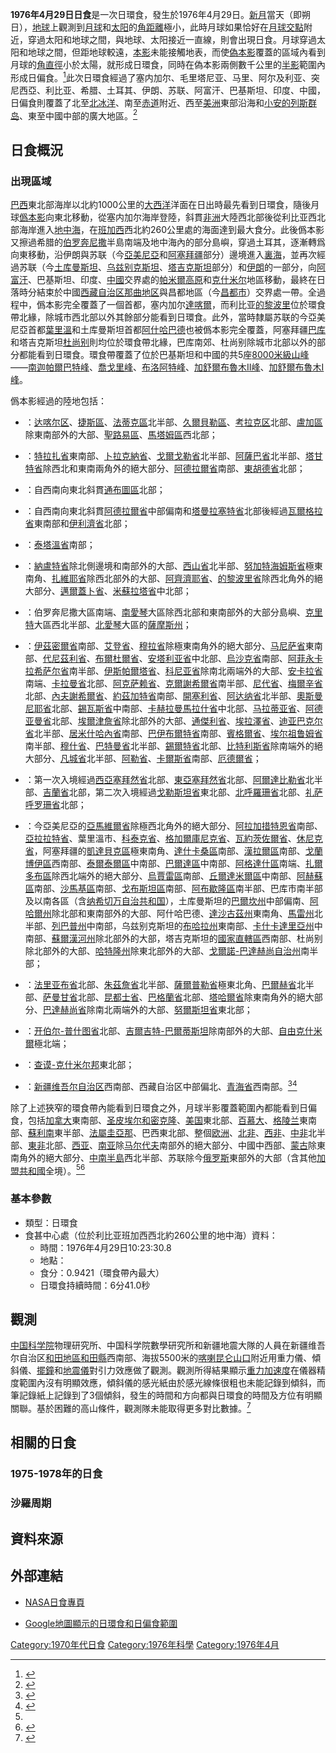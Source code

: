 {{NoteTA
|G1=Toponym
|1=zh-cn:达喀尔; zh-hk:達喀爾; zh-tw:達卡
|2=zh-cn:乔戈里峰; zh-hk:喬戈里峰; zh-tw:K2峰; zh-mo:喬戈里峰
|3=zh-tw:艾斯倫; zh-cn:埃尔祖鲁姆
|4=zh-cn:阿尔马维尔; zh-tw:亞馬維爾
|5=zh-cn:阿拉拉特; zh-tw:亞拉拉特
|6=zh-cn:纳希切万; zh-tw:納希契凡
}}
{{Infobox solar eclipse
| Year        = 1976
| Month       = 4
| Day         = 29
| Type        = 日環食
| Image       = Annular solar eclipse 1976.JPG
| caption     = 希腊[[圣托里尼|圣托里尼]]島的日環食
| map         = SE1976Apr29A.png
| map_size    = 300px
| map_caption = 1976年4月29日日環食路徑圖
  <!--   日食資料   -->
| Gamma       = 0.3378
| Mag         = 0.9421
| Saros       = 128
| Saros total = 73
| Saros seq   = 56
  <!--     食甚     -->
| Duration    = 6分41.0秒
| Location    = [[利比亚|利比亚]][[班加西|班加西]]西北約260公里的[[地中海|地中海]]
| Coords      = {{coord|33|56.7|N|18|16.6|E}}
| Width       = 227.4公里
  <!--   開始時間   -->
| Partial     = 
| Start type  = 
| Centre      = 
| Greatest    = 10:23:30.8
  <!--     倒數     -->
| hour        = 10
| minute      = 23
| second      = 30
| Duration_s  = 
}}
'''1976年4月29日日食'''是一次日環食，發生於1976年4月29日。[[新月|新月]]當天（即朔日），[[地球|地球]]上觀測到[[月球|月球]]和[[太阳|太阳]]的[[角距離|角距離]]極小，此時月球如果恰好在[[月球交點|月球交點]]附近，穿過太阳和地球之間，與地球、太阳接近一直線，則會出現日食。月球穿過太阳和地球之間，但距地球較遠，[[本影|本影]]未能接觸地表，而使[[偽本影|偽本影]]覆蓋的區域內看到月球的[[角直徑|角直徑]]小於太陽，就形成日環食，同時在偽本影兩側數千公里的[[半影|半影]]範圍內形成日偏食。<ref name="astron">{{cite web|author=樊忠玉|title=日（月）食|url=http://www.astron.ac.cn/bencandy-51-1630-1.htm|publisher=中国天文科普网|accessdate=2016-03-17|archive-date=2014-09-17|archive-url=https://web.archive.org/web/20140917080048/http://www.astron.ac.cn/bencandy-51-1630-1.htm|dead-url=no}}</ref>此次日環食經過了塞内加尔、毛里塔尼亚、马里、阿尔及利亚、突尼西亞、利比亚、希腊、土耳其、伊朗、苏联、阿富汗、巴基斯坦、印度、中國，日偏食則覆蓋了北至[[北冰洋|北冰洋]]、南至[[赤道|赤道]]附近、西至[[美洲|美洲]]東部沿海和[[小安的列斯群岛|小安的列斯群岛]]、東至中國中部的廣大地區。<ref name="NASAGIF">{{cite web|author=Fred Espenak|title=Annular Solar Eclipse of 1976 Apr 29|url=http://eclipse.gsfc.nasa.gov/SEplot/SEplot1951/SE1976Apr29A.GIF|publisher=NASA Eclipse Web Site|accessdate=2016-03-17|archive-date=2020-10-23|archive-url=https://web.archive.org/web/20201023132724/https://eclipse.gsfc.nasa.gov/SEplot/SEplot1951/SE1976Apr29A.GIF|dead-url=no}}{{en}}</ref>

== 日食概況 ==
=== 出現區域 ===
[[巴西|巴西]]東北部海岸以北約1000公里的[[大西洋|大西洋]]洋面在日出時最先看到日環食，隨後月球[[僞本影|僞本影]]向東北移動，從塞内加尔海岸登陸，斜貫[[非洲|非洲]]大陸西北部後從利比亚西北部海岸進入[[地中海|地中海]]，在[[班加西|班加西]]西北約260公里處的海面達到最大食分。此後僞本影又擦過希腊的[[伯罗奔尼撒|伯罗奔尼撒]]半島南端及地中海內的部分島嶼，穿過土耳其，逐漸轉爲向東移動，沿伊朗與苏联（今[[亞美尼亞|亞美尼亞]]和[[阿塞拜疆|阿塞拜疆]]部分）邊境進入[[裏海|裏海]]，並再次經過苏联（今[[土库曼斯坦|土库曼斯坦]]、[[乌兹别克斯坦|乌兹别克斯坦]]、[[塔吉克斯坦|塔吉克斯坦]]部分）和[[伊朗|伊朗]]的一部分，向[[阿富汗|阿富汗]]、巴基斯坦、印度、[[中國|中國]]交界處的[[帕米爾高原|帕米爾高原]]和[[克什米尔|克什米尔]]地區移動，最終在日落時分結束於中國[[西藏自治区|西藏自治区]][[那曲地区|那曲地区]]與昌都地區（今[[昌都市|昌都市]]）交界處一帶。全過程中，僞本影完全覆蓋了一個首都，塞内加尔[[達喀爾|達喀爾]]，而利比亚[[的黎波里|的黎波里]]位於環食帶北緣，除城市西北部以外其餘部分能看到日環食。此外，當時隸屬苏联的今亞美尼亞首都[[葉里溫|葉里溫]]和土库曼斯坦首都[[阿什哈巴德|阿什哈巴德]]也被僞本影完全覆蓋，阿塞拜疆[[巴库|巴库]]和塔吉克斯坦[[杜尚别|杜尚别]]則均位於環食帶北緣，巴库南郊、杜尚别除城市北部以外的部分都能看到日環食。環食帶覆蓋了位於巴基斯坦和中國的共5座[[八千米以上山峰列表|8000米級山峰]]——[[南迦帕爾巴特峰|南迦帕爾巴特峰]]、[[喬戈里峰|喬戈里峰]]、[[布洛阿特峰|布洛阿特峰]]、[[加舒爾布魯木II峰|加舒爾布魯木II峰]]、[[加舒爾布魯木I峰|加舒爾布魯木I峰]]。

僞本影經過的陸地包括：
*{{SEN}}：[[达喀尔区|达喀尔区]]、[[捷斯區|捷斯區]]、[[法蒂克區|法蒂克區]]北半部、[[久爾貝勒區|久爾貝勒區]]、[[考拉克区|考拉克区]]北部、[[盧加區_(塞內加爾)|盧加區]]除東南部外的大部、[[聖路易區|聖路易區]]、[[馬塔姆區|馬塔姆區]]西北部；
*{{flag|MRT|1959}}：[[特拉扎省|特拉扎省]]東南部、[[卜拉克納省|卜拉克納省]]、[[戈爾戈勒省|戈爾戈勒省]]北半部、[[阿薩巴省|阿薩巴省]]北半部、[[塔甘特省|塔甘特省]]除西北和東南兩角外的絕大部分、[[阿德拉爾省_(毛里塔尼亞)|阿德拉爾省]]南部、[[東胡德省|東胡德省]]北部；
*{{MLI}}：自西南向東北斜貫[[通布圖區|通布圖區]]北部；
*{{DZA}}：自西南向東北斜貫[[阿德拉爾省_(阿爾及利亞)|阿德拉爾省]]中部偏南和[[塔曼拉塞特省|塔曼拉塞特省]]北部後經過[[瓦爾格拉省|瓦爾格拉省]]東南部和[[伊利濟省|伊利濟省]]北部；
*{{flag|TUN|old}}：[[泰塔溫省|泰塔溫省]]南部；
*{{flag|LBY|1972}}：[[納盧特省|納盧特省]]除北側邊境和南部外的大部、[[西山省|西山省]]北半部、[[努加特海姆斯省|努加特海姆斯省]]極東南角、[[扎維耶省|扎維耶省]]除西北部外的大部、[[阿齊濟耶省|阿齊濟耶省]]、[[的黎波里省|的黎波里省]]除西北角外的絕大部分、[[邁爾蓋卜省|邁爾蓋卜省]]、[[米蘇拉塔省|米蘇拉塔省]]中北部；
*{{flag|GRC|old}}：伯罗奔尼撒大區南端、[[南愛琴|南愛琴]]大區除西北部和東南部外的大部分島嶼、[[克里特|克里特]]大區西北半部、[[北愛琴|北愛琴]]大區的[[薩摩斯州|薩摩斯州]]；
*{{TUR}}：[[伊茲密爾省|伊茲密爾省]]南部、[[艾登省|艾登省]]、[[穆拉省|穆拉省]]除極東南角外的絕大部分、[[马尼萨省|马尼萨省]]東南部、[[代尼茲利省|代尼茲利省]]、[[布爾杜爾省|布爾杜爾省]]、[[安塔利亚省|安塔利亚省]]中北部、[[烏沙克省|烏沙克省]]南部、[[阿菲永卡拉希萨尔省|阿菲永卡拉希萨尔省]]南半部、[[伊斯帕爾塔省|伊斯帕爾塔省]]、[[科尼亚省|科尼亚省]]除南北兩端外的大部、[[安卡拉省|安卡拉省]]南端、[[卡拉曼省|卡拉曼省]]北部、[[阿克萨赖省|阿克萨赖省]]、[[克爾謝希爾省|克爾謝希爾省]]南半部、[[尼代省|尼代省]]、[[梅爾辛省|梅爾辛省]]北部、[[內夫謝希爾省|內夫謝希爾省]]、[[約茲加特省|約茲加特省]]南部、[[開塞利省|開塞利省]]、[[阿达纳省|阿达纳省]]北半部、[[奧斯曼尼耶省|奧斯曼尼耶省]]北部、[[錫瓦斯省|錫瓦斯省]]中南部、[[卡赫拉曼馬拉什省|卡赫拉曼馬拉什省]]中北部、[[马拉蒂亚省|马拉蒂亚省]]、[[阿德亚曼省|阿德亚曼省]]北部、[[埃爾津詹省|埃爾津詹省]]除北部外的大部、[[通傑利省|通傑利省]]、[[埃拉澤省|埃拉澤省]]、[[迪亚巴克尔省|迪亚巴克尔省]]北半部、[[居米什哈內省|居米什哈內省]]南部、[[巴伊布爾特省|巴伊布爾特省]]南部、[[賓格爾省|賓格爾省]]、[[埃尔祖鲁姆省|埃尔祖鲁姆省]]南半部、[[穆什省|穆什省]]、[[巴特曼省|巴特曼省]]北半部、[[錫爾特省|錫爾特省]]北部、[[比特利斯省|比特利斯省]]除南端外的絕大部分、[[凡城省|凡城省]]北半部、[[阿勒省|阿勒省]]、[[卡爾斯省|卡爾斯省]]南部、[[厄德爾省|厄德爾省]]；
*{{flag|巴勒維王朝|name=伊朗}}：第一次入境經過[[西亞塞拜然省|西亞塞拜然省]]北部、[[東亞塞拜然省|東亞塞拜然省]]北部、[[阿爾達比勒省|阿爾達比勒省]]北半部、[[吉蘭省|吉蘭省]]北部，第二次入境經過[[戈勒斯坦省|戈勒斯坦省]]東北部、[[北呼羅珊省|北呼羅珊省]]北部、[[礼萨呼罗珊省|礼萨呼罗珊省]]北部；
*{{flag|USSR|1955}}：今亞美尼亞的[[亞馬維爾省|亞馬維爾省]]除極西北角外的絕大部分、[[阿拉加措特恩省|阿拉加措特恩省]]南部、[[亞拉拉特省|亞拉拉特省]]、葉里溫市、[[科泰克省|科泰克省]]、[[格加爾庫尼克省|格加爾庫尼克省]]、[[瓦約茨佐爾省|瓦約茨佐爾省]]、[[休尼克省|休尼克省]]，阿塞拜疆的[[凱達貝克區|凱達貝克區]]極東南角、[[達什卡桑區|達什卡桑區]]南部、[[漢拉爾區|漢拉爾區]]南部、[[戈蘭博伊區|戈蘭博伊區]]西南部、[[泰爾泰爾區|泰爾泰爾區]]中南部、[[巴爾達區_(阿塞拜疆)|巴爾達區]]中南部、[[阿格達什區|阿格達什區]]南端、[[扎爾多布區|扎爾多布區]]除西北端外的絕大部分、[[烏賈雷區|烏賈雷區]]南部、[[丘爾達米爾區|丘爾達米爾區]]中南部、[[阿赫蘇區|阿赫蘇區]]南部、[[沙馬基區|沙馬基區]]南部、[[戈布斯坦區|戈布斯坦區]]南部、[[阿布歇隆區|阿布歇隆區]]南半部、巴库市南半部及以南各區（含[[纳希切万自治共和国|纳希切万自治共和国]]），土库曼斯坦的[[巴爾坎州|巴爾坎州]]中部偏南、[[阿哈爾州|阿哈爾州]]除北部和東南部外的大部、阿什哈巴德、[[達沙古茲州|達沙古茲州]]東南角、[[馬雷州|馬雷州]]北半部、[[列巴普州|列巴普州]]中南部，乌兹别克斯坦的[[布哈拉州|布哈拉州]]東南部、[[卡什卡達里亞州|卡什卡達里亞州]]中南部、[[蘇爾漢河州|蘇爾漢河州]]除北部外的大部，塔吉克斯坦的[[國家直轄區|國家直轄區]]西南部、杜尚别除北部外的大部、[[哈特隆州|哈特隆州]]除東北部外的大部、[[戈爾諾-巴達赫尚自治州|戈爾諾-巴達赫尚自治州]]南半部；
*{{flag|Republic of Afghanistan|name=阿富汗}}：[[法里亚布省|法里亚布省]]北部、[[朱茲詹省|朱茲詹省]]北半部、[[薩爾普勒省|薩爾普勒省]]極東北角、[[巴爾赫省|巴爾赫省]]北半部、[[萨曼甘省|萨曼甘省]]北部、[[昆都士省|昆都士省]]、[[巴格蘭省|巴格蘭省]]北部、[[塔哈爾省|塔哈爾省]]除東南角外的絕大部分、[[巴達赫尚省|巴達赫尚省]]除南北兩端外的大部、[[努爾斯坦省|努爾斯坦省]]東北部；
*{{PAK}}：[[开伯尔-普什图省|开伯尔-普什图省]]北部、[[吉爾吉特-巴爾蒂斯坦|吉爾吉特-巴爾蒂斯坦]]除南部外的大部、[[自由克什米爾|自由克什米爾]]極北端；
*{{IND}}：[[查谟-克什米尔邦|查谟-克什米尔邦]]東北部；
*{{CHN}}：[[新疆维吾尔自治区|新疆维吾尔自治区]]西南部、西藏自治区中部偏北、[[青海省|青海省]]西南部。<ref>{{cite web|author=Fred Espenak|title=Annular Solar Eclipse of 1976 Apr 29 - Google Maps and Solar Eclipse Paths|url=http://eclipse.gsfc.nasa.gov/SEgoogle/SEgoogle1951/SE1976Apr29Agoogle.html|publisher=NASA Eclipse Web Site|accessdate=2016-03-17|archive-date=2020-10-27|archive-url=https://web.archive.org/web/20201027205310/https://eclipse.gsfc.nasa.gov/SEgoogle/SEgoogle1951/SE1976Apr29Agoogle.html|dead-url=no}}{{en}}</ref><ref>{{cite web|author=Xavier M. Jubier|title=Eclipse Annulaire de Soleil du 29 avril 1976 - Cartographie Interactive Google (1977 April 18 Annular Solar Eclipse - Interactive Google Map)|url=http://xjubier.free.fr/site_pages/solar_eclipses/xSE_GoogleMap3.php?Ecl=+19760429|accessdate=2016-03-17|archive-date=2017-03-05|archive-url=https://web.archive.org/web/20170305010131/http://xjubier.free.fr/site_pages/solar_eclipses/xSE_GoogleMap3.php?Ecl=+19760429|dead-url=no}}{{fr}}{{en}}</ref>

除了上述狹窄的環食帶內能看到日環食之外，月球半影覆蓋範圍內都能看到日偏食，包括[[加拿大|加拿大]]東南部、[[圣皮埃尔和密克隆|圣皮埃尔和密克隆]]、[[美国|美国]]東北部、[[百慕大|百慕大]]、[[格陵兰|格陵兰]]東南部、[[蘇利南|蘇利南]]東半部、[[法屬圭亞那|法屬圭亞那]]、巴西東北部、整個[[欧洲|欧洲]]、[[北部非洲|北非]]、[[西部非洲|西非]]、[[中部非洲|中非]]北半部、[[东部非洲|東非]]北部、[[西亚|西亚]]、[[南亚|南亚]]除[[马尔代夫|马尔代夫]]南部外的絕大部分、中國中西部、[[蒙古人民共和国|蒙古]]除東南角外的絕大部分、[[中南半島|中南半島]]西北半部、苏联除今[[俄罗斯|俄罗斯]]東部外的大部（含其他[[苏联加盟共和国|加盟共和國]]全境）。<ref name="NASAGIF"/><ref>{{cite web|author=Fred Espenak|title=Catalog of Solar Eclipses (1901 to 2000)|url=http://eclipse.gsfc.nasa.gov/SEcat5/SE1901-2000.html|publisher=NASA Eclipse Web Site|accessdate=2016-03-17|archive-date=2008-08-29|archive-url=https://web.archive.org/web/20080829151131/http://eclipse.gsfc.nasa.gov/SEcat5/SE1901-2000.html|dead-url=no}}{{en}}</ref>

=== 基本參數 ===
{{NoteUTC}}
* 類型：日環食
* 食甚中心處（位於利比亚班加西西北約260公里的地中海）資料：
** 時間：1976年4月29日10:23:30.8
** 地點：{{coord|33|56.7|N|18|16.6|E}}
** 食分：0.9421（環食帶內最大）
** 日環食持續時間：6分41.0秒

== 觀測 ==
[[中国科学院|中国科学院]]物理研究所、中国科学院數學研究所和新疆地震大隊的人員在新疆维吾尔自治区[[和田地區|和田地區]][[和田縣|和田縣]]西南部、海拔5500米的[[喀喇昆仑山口|喀喇昆仑山口]]附近用重力儀、傾斜儀、[[擺鐘|擺鐘]]和[[地震儀|地震儀]]對引力效應做了觀測。觀測所得結果顯示[[重力加速度|重力加速度]]在儀器精度範圍內沒有明顯效應，傾斜儀的感光紙由於感光線條很粗也未能記錄到傾斜，而筆記錄紙上記錄到了3個傾斜，發生的時間和方向都與日環食的時間及方位有明顯關聯。基於困難的高山條件，觀測隊未能取得更多對比數據。<ref>{{cite journal|author=王榴泉 田景发 刘煜奋 汤小琳 赵之淑 秦荣先 谭大均 刘易成 张建朝|date=1978|title=1976年4月29日日环食时引力效应观测——重力仪与倾斜仪的观测结果|journal=科學通報|issue=8|pages=477-480}}</ref>

== 相關的日食 ==
=== 1975-1978年的日食 ===
{{Solar eclipse set 1975-1978}}

=== 沙羅周期 ===
{{Solar Saros series 128}}

== 資料來源 ==
{{reflist}}

== 外部連結 ==
{{Commons cat|Solar eclipse of 1976 April 29}}
{{日食主題}}
* [http://eclipse.gsfc.nasa.gov/solar.html NASA日食專頁]{{Wayback|url=http://eclipse.gsfc.nasa.gov/solar.html |date=20190108200537 }}{{en}}
{{Solar eclipse NASA reference|1951/SE1976Apr29A}}
* [http://xjubier.free.fr/site_pages/solar_eclipses/xSE_GoogleMap3.php?Ecl=+19760429 Google地圖顯示的日環食和日偏食範圍]{{Wayback|url=http://xjubier.free.fr/site_pages/solar_eclipses/xSE_GoogleMap3.php?Ecl=+19760429 |date=20170305010131 }}{{fr}}{{en}}

{{Solar eclipses
|nature=日環食
|previous=[[1975年11月3日日食|1975年11月3日日食]]|natureprevious=日偏食
|previoussamenature=[[1973年12月24日日食|1973年12月24日日食]]
|next=[[1976年10月23日日食|1976年10月23日日食]]|naturenext=日全食
|nextsamenature=[[1977年4月18日日食|1977年4月18日日食]]
}}
{{日食}}

[[Category:1970年代日食|Category:1970年代日食]]
[[Category:1976年科學|Category:1976年科學]]
[[Category:1976年4月|Category:1976年4月]]